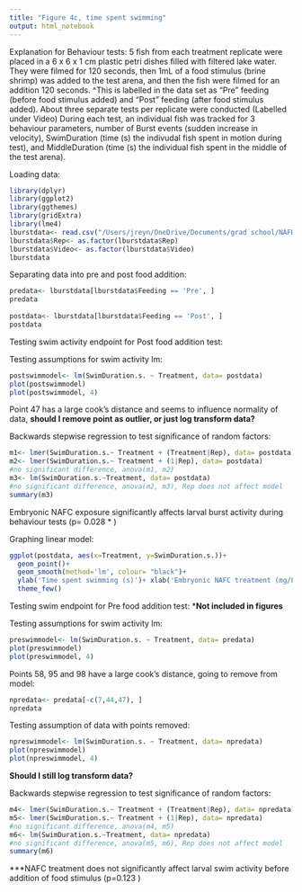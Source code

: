 ```yaml
---
title: "Figure 4c, time spent swimming"
output: html_notebook
---
```


Explanation for Behaviour tests:
5 fish from each treatment replicate were placed in a 6 x 6 x 1 cm plastic petri dishes filled with filtered lake water. They were filmed for 120 seconds, then 1mL of a food stimulus (brine shrimp) was added to the test arena, and then the fish were filmed for an addition 120 seconds. 
^This is labelled in the data set as "Pre" feeding (before food stimulus added) and "Post" feeding (after food stimulus added). 
About three separate tests per replicate were conducted (Labelled under Video)
During each test, an individual fish was tracked for 3 behaviour parameters, number of Burst events (sudden increase in velocity), SwimDuration (time (s) the indivudal fish spent in motion during test), and MiddleDuration (time (s) the individual fish spent in the middle of the test arena). 

Loading data:
```r
library(dplyr)
library(ggplot2)
library(ggthemes)
library(gridExtra)
library(lme4)
lburstdata<- read.csv("/Users/jreyn/OneDrive/Documents/grad school/NAFHM19/Data/analysis/behavsimple.csv")
lburstdata$Rep<- as.factor(lburstdata$Rep)
lburstdata$Video<- as.factor(lburstdata$Video)
lburstdata
```
Separating data into pre and post food addition:
```r
predata<- lburstdata[lburstdata$Feeding == 'Pre', ]
predata
  
postdata<- lburstdata[lburstdata$Feeding == 'Post', ]
postdata
```

Testing swim activity endpoint for Post food addition test:

Testing assumptions for swim activity lm:
```r
postswimmodel<- lm(SwimDuration.s. ~ Treatment, data= postdata)
plot(postswimmodel)
plot(postswimmodel, 4)
```

Point 47 has a large cook's distance and seems to influence normality of data, **should I remove point as outlier, or just log transform data?**



Backwards stepwise regression to test significance of random factors:
```r
m1<- lmer(SwimDuration.s.~ Treatment + (Treatment|Rep), data= postdata)
m2<- lmer(SwimDuration.s.~ Treatment + (1|Rep), data= postdata)
#no significant difference, anova(m1, m2)
m3<- lm(SwimDuration.s.~Treatment, data= postdata)
#no significant difference, anova(m2, m3), Rep does not affect model
summary(m3)
```
Embryonic NAFC exposure significantly affects larval burst activity during behaviour tests (p=  0.028 * )

Graphing linear model:
```r
ggplot(postdata, aes(x=Treatment, y=SwimDuration.s.))+
  geom_point()+
  geom_smooth(method='lm', colour= "black")+
  ylab('Time spent swimming (s)')+ xlab('Embryonic NAFC treatment (mg/L)')+
  theme_few()
```

Testing swim endpoint for Pre food addition test:
***Not included in figures**

Testing assumptions for swim activity lm:

```r
preswimmodel<- lm(SwimDuration.s. ~ Treatment, data= predata)
plot(preswimmodel)
plot(preswimmodel, 4)
```

Points 58, 95 and 98 have a large cook's distance, going to remove from model:

```r
npredata<- predata[-c(7,44,47), ]
npredata
```

Testing assumption of data with points removed:

```r
npreswimmodel<- lm(SwimDuration.s. ~ Treatment, data= npredata)
plot(npreswimmodel)
plot(npreswimmodel, 4)
```

**Should I still log transform data?**

Backwards stepwise regression to test significance of random factors:
```r
m4<- lmer(SwimDuration.s.~ Treatment + (Treatment|Rep), data= npredata)
m5<- lmer(SwimDuration.s.~ Treatment + (1|Rep), data= npredata)
#no significant difference, anova(m4, m5)
m6<- lm(SwimDuration.s.~Treatment, data= npredata)
#no significant difference, anova(m5, m6), Rep does not affect model
summary(m6)
```
***NAFC treatment does not significantly affect larval swim activity before addition of food stimulus (p=0.123 )









